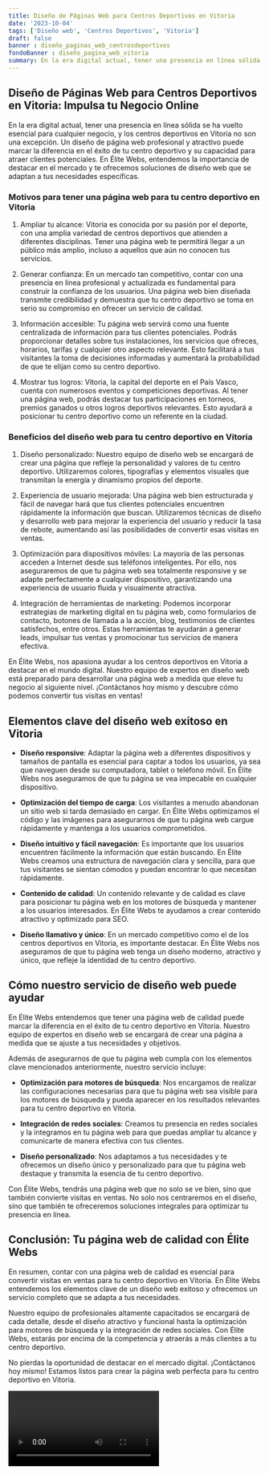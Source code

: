 ```yaml
---
title: Diseño de Páginas Web para Centros Deportivos en Vitoria
date: '2023-10-04'
tags: ['Diseño web', 'Centros Deportivos', 'Vitoria']
draft: false
banner : diseño_paginas_web_centrosdeportivos
fondoBanner : diseño_pagina_web_vitoria
summary: En la era digital actual, tener una presencia en línea sólida se ha vuelto esencial para cualquier negocio, y los centros deportivos en Vitoria no son una excepción. Un diseño de página web profesional y atractivo puede marcar la diferencia en el éxito de tu centro deportivo y su capacidad para atraer clientes potenciales. En Élite Webs, entendemos la importancia de destacar en el mercado y te ofrecemos soluciones de diseño web que se adaptan a tus necesidades específicas.
---
```


## **Diseño de Páginas Web para Centros Deportivos en Vitoria: Impulsa tu Negocio Online**

En la era digital actual, tener una presencia en línea sólida se ha vuelto esencial para cualquier negocio, y los centros deportivos en Vitoria no son una excepción. Un diseño de página web profesional y atractivo puede marcar la diferencia en el éxito de tu centro deportivo y su capacidad para atraer clientes potenciales. En Élite Webs, entendemos la importancia de destacar en el mercado y te ofrecemos soluciones de diseño web que se adaptan a tus necesidades específicas.

### **Motivos para tener una página web para tu centro deportivo en Vitoria**

1. Ampliar tu alcance: Vitoria es conocida por su pasión por el deporte, con una amplia variedad de centros deportivos que atienden a diferentes disciplinas. Tener una página web te permitirá llegar a un público más amplio, incluso a aquellos que aún no conocen tus servicios.

2. Generar confianza: En un mercado tan competitivo, contar con una presencia en línea profesional y actualizada es fundamental para construir la confianza de los usuarios. Una página web bien diseñada transmite credibilidad y demuestra que tu centro deportivo se toma en serio su compromiso en ofrecer un servicio de calidad.

3. Información accesible: Tu página web servirá como una fuente centralizada de información para tus clientes potenciales. Podrás proporcionar detalles sobre tus instalaciones, los servicios que ofreces, horarios, tarifas y cualquier otro aspecto relevante. Esto facilitará a tus visitantes la toma de decisiones informadas y aumentará la probabilidad de que te elijan como su centro deportivo.

4. Mostrar tus logros: Vitoria, la capital del deporte en el País Vasco, cuenta con numerosos eventos y competiciones deportivas. Al tener una página web, podrás destacar tus participaciones en torneos, premios ganados u otros logros deportivos relevantes. Esto ayudará a posicionar tu centro deportivo como un referente en la ciudad.

### **Beneficios del diseño web para tu centro deportivo en Vitoria**

1. Diseño personalizado: Nuestro equipo de diseño web se encargará de crear una página que refleje la personalidad y valores de tu centro deportivo. Utilizaremos colores, tipografías y elementos visuales que transmitan la energía y dinamismo propios del deporte.

2. Experiencia de usuario mejorada: Una página web bien estructurada y fácil de navegar hará que tus clientes potenciales encuentren rápidamente la información que buscan. Utilizaremos técnicas de diseño y desarrollo web para mejorar la experiencia del usuario y reducir la tasa de rebote, aumentando así las posibilidades de convertir esas visitas en ventas.

3. Optimización para dispositivos móviles: La mayoría de las personas acceden a Internet desde sus teléfonos inteligentes. Por ello, nos aseguraremos de que tu página web sea totalmente responsive y se adapte perfectamente a cualquier dispositivo, garantizando una experiencia de usuario fluida y visualmente atractiva.

4. Integración de herramientas de marketing: Podemos incorporar estrategias de marketing digital en tu página web, como formularios de contacto, botones de llamada a la acción, blog, testimonios de clientes satisfechos, entre otros. Estas herramientas te ayudarán a generar leads, impulsar tus ventas y promocionar tus servicios de manera efectiva.

En Élite Webs, nos apasiona ayudar a los centros deportivos en Vitoria a destacar en el mundo digital. Nuestro equipo de expertos en diseño web está preparado para desarrollar una página web a medida que eleve tu negocio al siguiente nivel. ¡Contáctanos hoy mismo y descubre cómo podemos convertir tus visitas en ventas!

<GifSeo />

<Cta />

## Elementos clave del diseño web exitoso en Vitoria

- **Diseño responsive**: Adaptar la página web a diferentes dispositivos y tamaños de pantalla es esencial para captar a todos los usuarios, ya sea que naveguen desde su computadora, tablet o teléfono móvil. En Élite Webs nos aseguramos de que tu página se vea impecable en cualquier dispositivo.

- **Optimización del tiempo de carga**: Los visitantes a menudo abandonan un sitio web si tarda demasiado en cargar. En Élite Webs optimizamos el código y las imágenes para asegurarnos de que tu página web cargue rápidamente y mantenga a los usuarios comprometidos.

- **Diseño intuitivo y fácil navegación**: Es importante que los usuarios encuentren fácilmente la información que están buscando. En Élite Webs creamos una estructura de navegación clara y sencilla, para que tus visitantes se sientan cómodos y puedan encontrar lo que necesitan rápidamente.

- **Contenido de calidad**: Un contenido relevante y de calidad es clave para posicionar tu página web en los motores de búsqueda y mantener a los usuarios interesados. En Élite Webs te ayudamos a crear contenido atractivo y optimizado para SEO.

- **Diseño llamativo y único**: En un mercado competitivo como el de los centros deportivos en Vitoria, es importante destacar. En Élite Webs nos aseguramos de que tu página web tenga un diseño moderno, atractivo y único, que refleje la identidad de tu centro deportivo.

## Cómo nuestro servicio de diseño web puede ayudar

En Élite Webs entendemos que tener una página web de calidad puede marcar la diferencia en el éxito de tu centro deportivo en Vitoria. Nuestro equipo de expertos en diseño web se encargará de crear una página a medida que se ajuste a tus necesidades y objetivos.

Además de asegurarnos de que tu página web cumpla con los elementos clave mencionados anteriormente, nuestro servicio incluye:

- **Optimización para motores de búsqueda**: Nos encargamos de realizar las configuraciones necesarias para que tu página web sea visible para los motores de búsqueda y pueda aparecer en los resultados relevantes para tu centro deportivo en Vitoria.

- **Integración de redes sociales**: Creamos tu presencia en redes sociales y la integramos en tu página web para que puedas ampliar tu alcance y comunicarte de manera efectiva con tus clientes.

- **Diseño personalizado**: Nos adaptamos a tus necesidades y te ofrecemos un diseño único y personalizado para que tu página web destaque y transmita la esencia de tu centro deportivo.

Con Élite Webs, tendrás una página web que no solo se ve bien, sino que también convierte visitas en ventas. No solo nos centraremos en el diseño, sino que también te ofreceremos soluciones integrales para optimizar tu presencia en línea.

## Conclusión: Tu página web de calidad con Élite Webs

En resumen, contar con una página web de calidad es esencial para convertir visitas en ventas para tu centro deportivo en Vitoria. En Élite Webs entendemos los elementos clave de un diseño web exitoso y ofrecemos un servicio completo que se adapta a tus necesidades.

Nuestro equipo de profesionales altamente capacitados se encargará de cada detalle, desde el diseño atractivo y funcional hasta la optimización para motores de búsqueda y la integración de redes sociales. Con Élite Webs, estarás por encima de la competencia y atraerás a más clientes a tu centro deportivo.

No pierdas la oportunidad de destacar en el mercado digital. ¡Contáctanos hoy mismo! Estamos listos para crear la página web perfecta para tu centro deportivo en Vitoria.

<Video />

<CtaBot job='Centros Deportivos' city='Vitoria'/>

<Gmaps query='Vitoria+españa+maps' />